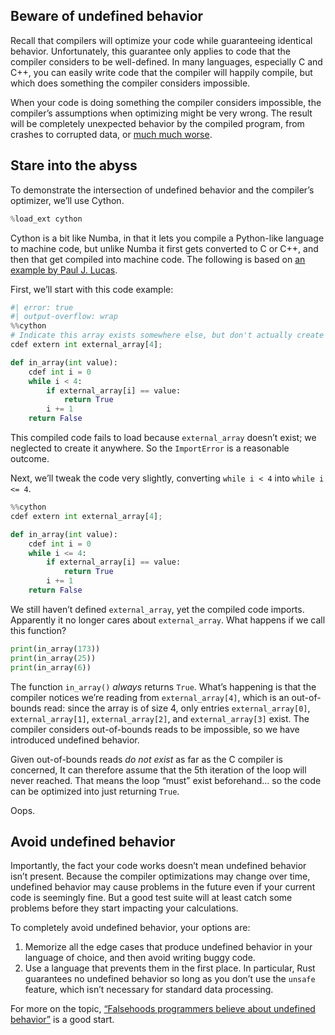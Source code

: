 ## Beware of undefined behavior

Recall that compilers will optimize your code while guaranteeing identical behavior.
Unfortunately, this guarantee only applies to code that the compiler considers to be well-defined.
In many languages, especially C and C++, you can easily write code that the compiler will happily compile, but which does something the compiler considers impossible.

When your code is doing something the compiler considers impossible, the compiler's assumptions when optimizing might be very wrong.
The result will be completely unexpected behavior by the compiled program, from crashes to corrupted data, or [much much worse](https://stackoverflow.com/questions/18506029/can-undefined-behavior-erase-the-hard-drive#comment27209771_18506029).

## Stare into the abyss

To demonstrate the intersection of undefined behavior and the compiler's optimizer, we'll use Cython.

```python
%load_ext cython
```

Cython is a bit like Numba, in that it lets you compile a Python-like language to machine code, but unlike Numba it first gets converted to C or C++, and then that get compiled into machine code.
The following is based on [an example by Paul J. Lucas](https://medium.com/@pauljlucas/undefined-behavior-in-c-and-c-f30844f20e2a1).

First, we'll start with this code example:

```python
#| error: true
#| output-overflow: wrap
%%cython
# Indicate this array exists somewhere else, but don't actually create it.
cdef extern int external_array[4];

def in_array(int value):
    cdef int i = 0
    while i < 4:
        if external_array[i] == value:
            return True
        i += 1
    return False
```

This compiled code fails to load because `external_array` doesn't exist; we neglected to create it anywhere.
So the `ImportError` is a reasonable outcome.

Next, we'll tweak the code very slightly, converting `while i < 4` into `while i <= 4`.

```python
%%cython
cdef extern int external_array[4];

def in_array(int value):
    cdef int i = 0
    while i <= 4:
        if external_array[i] == value:
            return True
        i += 1
    return False
```

We still haven't defined `external_array`, yet the compiled code imports.
Apparently it no longer cares about `external_array`.
What happens if we call this function?

```python
print(in_array(173))
print(in_array(25))
print(in_array(6))
```

The function `in_array()` _always_ returns `True`.
What's happening is that the compiler notices we're reading from `external_array[4]`, which is an out-of-bounds read: since the array is of size 4, only entries `external_array[0]`, `external_array[1]`, `external_array[2]`, and `external_array[3]` exist.
The compiler considers out-of-bounds reads to be impossible, so we have introduced undefined behavior.

Given out-of-bounds reads _do not exist_ as far as the C compiler is concerned, It can therefore assume that the 5th iteration of the loop will never reached.
That means the loop "must" exist beforehand... so the code can be optimized into just returning `True`.

Oops.

## Avoid undefined behavior

Importantly, the fact your code works doesn't mean undefined behavior isn't present.
Because the compiler optimizations may change over time, undefined behavior may cause problems in the future even if your current code is seemingly fine.
But a good test suite will at least catch some problems before they start impacting your calculations.

To completely avoid undefined behavior, your options are:

1. Memorize all the edge cases that produce undefined behavior in your language of choice, and then avoid writing buggy code.
2. Use a language that prevents them in the first place.
   In particular, Rust guarantees no undefined behavior so long as you don't use the `unsafe` feature, which isn't necessary for standard data processing.

For more on the topic, ["Falsehoods programmers believe about undefined behavior"](https://predr.ag/blog/falsehoods-programmers-believe-about-undefined-behavior/) is a good start.
